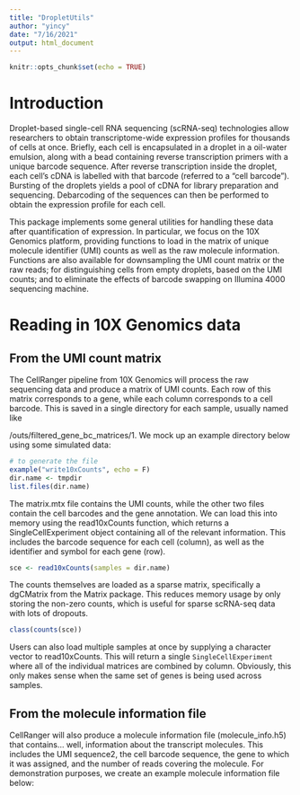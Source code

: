 ```yaml
---
title: "DropletUtils"
author: "yincy"
date: "7/16/2021"
output: html_document
---
```


```r
knitr::opts_chunk$set(echo = TRUE)
```

# Introduction

Droplet-based single-cell RNA sequencing (scRNA-seq) technologies allow researchers to obtain transcriptome-wide expression profiles for thousands of cells at once. Briefly, each cell is encapsulated in a droplet in a oil-water emulsion, along with a bead containing reverse transcription primers with a unique barcode sequence. After reverse transcription inside the droplet, each cell’s cDNA is labelled with that barcode (referred to a “cell barcode”). Bursting of the droplets yields a pool of cDNA for library preparation and sequencing. Debarcoding of the sequences can then be performed to obtain the expression profile for each cell.

This package implements some general utilities for handling these data after quantification of expression. In particular, we focus on the 10X Genomics platform, providing functions to load in the matrix of unique molecule identifier (UMI) counts as well as the raw molecule information. Functions are also available for downsampling the UMI count matrix or the raw reads; for distinguishing cells from empty droplets, based on the UMI counts; and to eliminate the effects of barcode swapping on Illumina 4000 sequencing machine.  

# Reading in 10X Genomics data
## From the UMI count matrix
The CellRanger pipeline from 10X Genomics will process the raw sequencing data and produce a matrix of UMI counts. Each row of this matrix corresponds to a gene, while each column corresponds to a cell barcode. This is saved in a single directory for each sample, usually named like <OUTPUT>/outs/filtered_gene_bc_matrices/<GENOME>1. We mock up an example directory below using some simulated data:  

```r
# to generate the file
example("write10xCounts", echo = F)
dir.name <- tmpdir
list.files(dir.name)
```
The matrix.mtx file contains the UMI counts, while the other two files contain the cell barcodes and the gene annotation. We can load this into memory using the read10xCounts function, which returns a SingleCellExperiment object containing all of the relevant information. This includes the barcode sequence for each cell (column), as well as the identifier and symbol for each gene (row).  

```r
sce <- read10xCounts(samples = dir.name)
```

The counts themselves are loaded as a sparse matrix, specifically a dgCMatrix from the Matrix package. This reduces memory usage by only storing the non-zero counts, which is useful for sparse scRNA-seq data with lots of dropouts.  

```r
class(counts(sce))
```

Users can also load multiple samples at once by supplying a character vector to read10xCounts. This will return a single `SingleCellExperiment` where all of the individual matrices are combined by column. Obviously, this only makes sense when the same set of genes is being used across samples.  

## From the molecule information file
CellRanger will also produce a molecule information file (molecule_info.h5) that contains… well, information about the transcript molecules. This includes the UMI sequence2, the cell barcode sequence, the gene to which it was assigned, and the number of reads covering the molecule. For demonstration purposes, we create an example molecule information file below:































